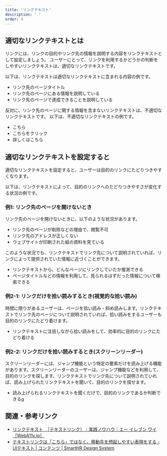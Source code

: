 ```yaml
---
title: 'リンクテキスト'
description: ' '
order: 4
---
```


## 適切なリンクテキストとは 

リンクには、リンクの目的やリンク先の情報を説明する内容をリンクテキストとして設定しましょう。
ユーザーにとって、リンクを利用するかどうかの判断をしやすいリンクテキストは、適切なリンクテキストです。

以下は、リンクテキストは適切なリンクテキストに含まれる内容の例です。

* リンク先のページタイトル
* リンク先のページにある情報を説明している
* リンク先のページで達成できることを説明している

反対に、リンク先のページに関する情報を含まないリンクテキストは、不適切なリンクテキストです。
以下は、不適切なリンクテキストの例です。

* こちら
* こちらをクリック
* 詳しくはこちら

## 適切なリンクテキストを設定すると

適切なリンクテキストを設定すると、ユーザーは目的のリンクにたどりつきやすくなります。

以下は、リンクテキストによって、目的のリンクへのたどりつきやすさが変化する状況の例です。

### 例1: リンク先のページを開けないとき

リンク先のページを開けないときに、以下のような状況があります。

* リンク先のページが削除などの理由で、閲覧不可
* リンク先のアドレスが正しくない
* ウェブサイトが印刷された紙の資料を見ている

このような状況でも、リンクテキストでリンク先について説明されていれば、リンクによって提供されていた情報に近づくことができます。

* リンクテキストから、どんなページにリンクしていたか推測できる
* ページタイトルなどの情報を利用して、見られるはずだった情報について検索できる

### 例2-1: リンクだけを拾い読みするとき(視覚的な拾い読み)

時間に限りがあるユーザーは、ページを拾い読み・斜め読みします。リンクテキストでリンク先のページについて説明されていれば、拾い読みをするユーザーも目的のリンクにたどり着けます。

* リンクテキストに注目しながら拾い読みをして、効率的に目的のリンクにたどり着ける

### 例2-2: リンクだけを拾い読みするとき(スクリーンリーダー)

スクリーンリーダーには、ジャンプ機能という特定の要素だけを読み上げる機能があります。スクリーンリーダーのユーザーは、ジャンプ機能などを利用して、目的のリンクを探します。リンクテキストでリンク先について説明されていれば、読み上げられたリンクテキストを聞いて、目的のリンクを探せます。

* 読み上げられるリンクテキストを聞くだけで、目的のリンクであるか判断できるg

## 関連・参考リンク
* [リンクテキスト　［テキストリンク］｜実践ノウハウ｜エー イレブン ワイ［WebA11y.jp］](https://weba11y.jp/know-how/guidelines/descriptive-link-text/)
* [テキストリンクは「こちら」ではなく、移動先を想起しやすい表現をする - UIテキスト | コンテンツ | SmartHR Design System](https://smarthr.design/products/contents/app-writing/#recQWQ2jV7NYgnzky-0)
